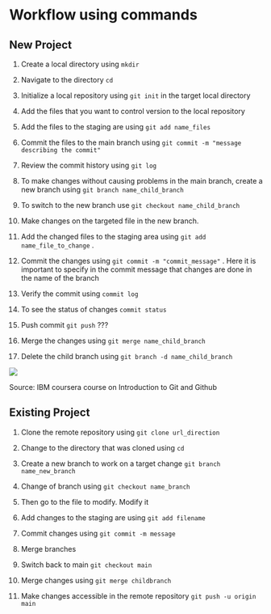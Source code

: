 # Workflow using commands

## New Project

1.  Create a local directory using `mkdir`

2.  Navigate to the directory `cd`

3.  Initialize a local repository using `git init` in the target local directory

4.  Add the files that you want to control version to the local repository

5.  Add the files to the staging are using `git add name_files`

6.  Commit the files to the main branch using `git commit -m "message describing the commit"`

7.  Review the commit history using `git log`

8.  To make changes without causing problems in the main branch, create a new branch using `git branch name_child_branch`

9.  To switch to the new branch use `git checkout name_child_branch`

10. Make changes on the targeted file in the new branch.

11. Add the changed files to the staging area using `git add name_file_to_change` .

12. Commit the changes using `git commit -m "commit_message"` . Here it is important to specify in the commit message that changes are done in the name of the branch

13. Verify the commit using `commit log`

14. To see the status of changes `commit status`

15. Push commit `git push` ???

16. Merge the changes using `git merge name_child_branch`

17. Delete the child branch using `git branch -d name_child_branch`

 ![](images/Screenshot%202025-07-02%20at%2002.27.28-03.png)

Source: IBM coursera course on Introduction to Git and Github

## Existing Project

1.  Clone the remote repository using `git clone url_direction`

2.  Change to the directory that was cloned using `cd`

3.  Create a new branch to work on a target change `git branch name_new_branch`

4.  Change of branch using `git checkout name_branch`

5.  Then go to the file to modify. Modify it

6.  Add changes to the staging are using `git add filename`

7.  Commit changes using `git commit -m message`

8.  Merge branches

9.  Switch back to main `git checkout main`

10. Merge changes using `git merge childbranch`

11. Make changes accessible in the remote repository `git push -u origin main`
